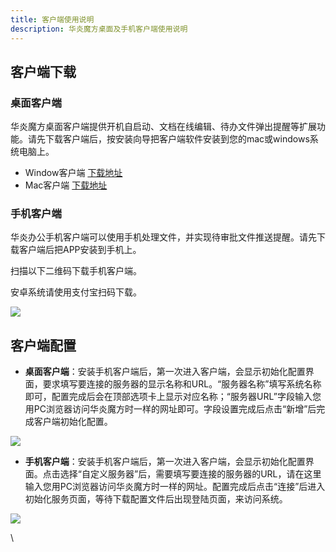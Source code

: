 ```yaml
---
title: 客户端使用说明
description: 华炎魔方桌面及手机客户端使用说明
---
```


## 客户端下载

### 桌面客户端

华炎魔方桌面客户端提供开机自启动、文档在线编辑、待办文件弹出提醒等扩展功能。请先下载客户端后，按安装向导把客户端软件安装到您的mac或windows系统电脑上。

* Window客户端 [下载地址](https://www-steedos-com.oss-accelerate.aliyuncs.com/apps/messenger/desktop/4.4.2/steedos-4.4.2-win.exe)
* Mac客户端 [下载地址](https://www-steedos-com.oss-accelerate.aliyuncs.com/apps/messenger/desktop/4.3.2/steedos-4.3.2-mac.dmg)

### 手机客户端

华炎办公手机客户端可以使用手机处理文件，并实现待审批文件推送提醒。请先下载客户端后把APP安装到手机上。

扫描以下二维码下载手机客户端。


<alert type="info">
安卓系统请使用支付宝扫码下载。

</alert>

 ![](https://console.steedos.cn/api/files/images/AugicaRh6QD4kExTQ)

## 客户端配置

* **桌面客户端**：安装手机客户端后，第一次进入客户端，会显示初始化配置界面，要求填写要连接的服务器的显示名称和URL。“服务器名称”填写系统名称即可，配置完成后会在顶部选项卡上显示对应名称；“服务器URL”字段输入您用PC浏览器访问华炎魔方时一样的网址即可。字段设置完成后点击“新增”后完成客户端初始化配置。

 ![](https://console.steedos.cn/api/files/images/ohJnXQ5j6Ryx2LcbR)

* **手机客户端**：安装手机客户端后，第一次进入客户端，会显示初始化配置界面。点击选择“自定义服务器”后，需要填写要连接的服务器的URL，请在这里输入您用PC浏览器访问华炎魔方时一样的网址。配置完成后点击“连接”后进入初始化服务页面，等待下载配置文件后出现登陆页面，来访问系统。

 ![](https://console.steedos.cn/api/files/images/zCacMdBLcuGAvHidv)

\
